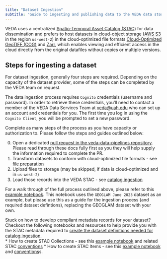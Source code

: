 ```yaml
---
title: "Dataset Ingestion"
subtitle: "Guide to ingesting and publishing data to the VEDA data store & STAC API"
---
```


VEDA uses a centralized [Spatio-Temporal Asset Catalog (STAC)](https://stacspec.org/) for data dissemination and prefers to host datasets in cloud-object storage ([AWS S3](https://aws.amazon.com/s3/) in the region `us-west-2`)
in the cloud-optimized file formats [Cloud-Optimized GeoTIFF (COG)](https://www.cogeo.org/) and [Zarr](https://zarr.dev/), which enables viewing and efficient access in the cloud directly
from the original datafiles without copies or multiple versions.


## Steps for ingesting a dataset

For dataset ingestion, generally four steps are required. Depending on the capacity of the dataset provider, some of the steps can be completed by the VEDA team on request.

The data ingestion process requires `Cognito` credentials (username and password). In order to retrieve these credentials, you'll need to contact a member of the VEDA Data Services Team at [veda@uah.edu](mailto:veda@uah.edu) who can set up an account and credentials for you. The first time you log in using the `Cognito Client`, you will be prompted to set a new password.

Complete as many steps of the process as you have capacity or authorization to. Please follow the steps and guides outlined below: 

0. Open a dedicated [pull request in the veda-data-pipelines repository](https://github.com/NASA-IMPACT/veda-data-pipelines/issues/new?assignees=&labels=dataset&template=add-new-dataset-simple.md&title=Add+%3Cdataset+title%3E). Please read through these docs fully first as you they will help supply the information required to complete the PR. 
1. Transform datasets to conform with cloud-optimized file formats - see [file preparation](./file-preparation.qmd)
2. Upload files to storage (may be skipped, if data is cloud-optimized and in `us-west-2`)
3. Load those records into the VEDA STAC - see [catalog ingestion](./catalog-ingestion.qmd)

For a walk through of the full process outlined above, please refer to this [example notebook](https://github.com/NASA-IMPACT/veda-data/blob/main/transformation-scripts/example-template/example-geoglam-ingest.ipynb). This notebook uses the `GEOGLAM June 2023` dataset as an example, but please use this as a guide for the ingestion process (and required dataset defintions), replacing the GEOGLAM dataset with your own. 

Stuck on how to develop compliant metadata records for your dataset? Checkout the following notebooks and resources to help provide you with the STAC metadata required to [create the dataset definitions needed for catalog ingestion](https://nasa-impact.github.io/veda-docs/contributing/dataset-ingestion/catalog-ingestion.html).   
* How to create STAC Collections - see this [example notebook](/notebooks/veda-operations/stac-collection-creation.html) and related STAC [conventions](./stac-collection-conventions.qmd) 
* How to create STAC Items - see this [example notebook](/notebooks/veda-operations/stac-item-creation.html) and [conventions](./stac-item-conventions.qmd)s.